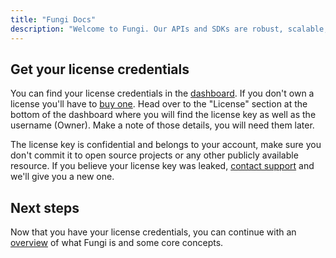 ```yaml
---
title: "Fungi Docs"
description: "Welcome to Fungi. Our APIs and SDKs are robust, scalable, easy to use and integrate. Get started by exploring our docs."
---
```


## Get your license credentials

You can find your license credentials in the [dashboard](/dashboard). If you don't own a license you'll have to [buy one](/pricing). Head over to the "License" section at the bottom of the dashboard where you will find the license key as well as the username (Owner). Make a note of those details, you will need them later.

The license key is confidential and belongs to your account, make sure you don't commit it to open source projects or any other publicly available resource. If you believe your license key was leaked, [contact support](/support) and we'll give you a new one.

## Next steps

Now that you have your license credentials, you can continue with an [overview](/docs/01-getting-started/01-overview) of what Fungi is and some core concepts.
